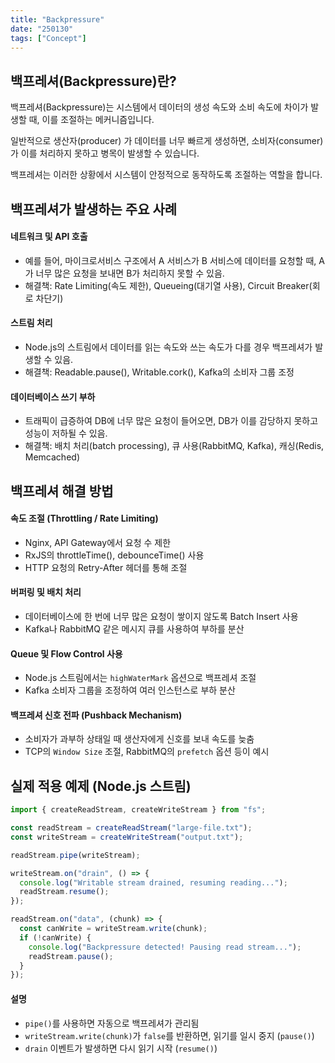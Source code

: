 ```yaml
---
title: "Backpressure"
date: "250130"
tags: ["Concept"]
---
```


## 백프레셔(Backpressure)란?

백프레셔(Backpressure)는 시스템에서 데이터의 생성 속도와 소비 속도에 차이가 발생할 때, 이를 조절하는 메커니즘입니다.

일반적으로 생산자(producer) 가 데이터를 너무 빠르게 생성하면, 소비자(consumer) 가 이를 처리하지 못하고 병목이 발생할 수 있습니다.

백프레셔는 이러한 상황에서 시스템이 안정적으로 동작하도록 조절하는 역할을 합니다.

## 백프레셔가 발생하는 주요 사례

#### 네트워크 및 API 호출

- 예를 들어, 마이크로서비스 구조에서 A 서비스가 B 서비스에 데이터를 요청할 때, A가 너무 많은 요청을 보내면 B가 처리하지 못할 수 있음.
- 해결책: Rate Limiting(속도 제한), Queueing(대기열 사용), Circuit Breaker(회로 차단기)

#### 스트림 처리

- Node.js의 스트림에서 데이터를 읽는 속도와 쓰는 속도가 다를 경우 백프레셔가 발생할 수 있음.
- 해결책: Readable.pause(), Writable.cork(), Kafka의 소비자 그룹 조정

#### 데이터베이스 쓰기 부하

- 트래픽이 급증하여 DB에 너무 많은 요청이 들어오면, DB가 이를 감당하지 못하고 성능이 저하될 수 있음.
- 해결책: 배치 처리(batch processing), 큐 사용(RabbitMQ, Kafka), 캐싱(Redis, Memcached)

## 백프레셔 해결 방법

#### 속도 조절 (Throttling / Rate Limiting)

- Nginx, API Gateway에서 요청 수 제한
- RxJS의 throttleTime(), debounceTime() 사용
- HTTP 요청의 Retry-After 헤더를 통해 조절

#### 버퍼링 및 배치 처리

- 데이터베이스에 한 번에 너무 많은 요청이 쌓이지 않도록 Batch Insert 사용
- Kafka나 RabbitMQ 같은 메시지 큐를 사용하여 부하를 분산

#### Queue 및 Flow Control 사용

- Node.js 스트림에서는 `highWaterMark` 옵션으로 백프레셔 조절
- Kafka 소비자 그룹을 조정하여 여러 인스턴스로 부하 분산

#### 백프레셔 신호 전파 (Pushback Mechanism)

- 소비자가 과부하 상태일 때 생산자에게 신호를 보내 속도를 늦춤
- TCP의 `Window Size` 조절, RabbitMQ의 `prefetch` 옵션 등이 예시

## 실제 적용 예제 (Node.js 스트림)

```typescript
import { createReadStream, createWriteStream } from "fs";

const readStream = createReadStream("large-file.txt");
const writeStream = createWriteStream("output.txt");

readStream.pipe(writeStream);

writeStream.on("drain", () => {
  console.log("Writable stream drained, resuming reading...");
  readStream.resume();
});

readStream.on("data", (chunk) => {
  const canWrite = writeStream.write(chunk);
  if (!canWrite) {
    console.log("Backpressure detected! Pausing read stream...");
    readStream.pause();
  }
});
```

#### 설명

- `pipe()`를 사용하면 자동으로 백프레셔가 관리됨
- `writeStream.write(chunk)`가 `false`를 반환하면, 읽기를 일시 중지 (`pause()`)
- `drain` 이벤트가 발생하면 다시 읽기 시작 (`resume()`)
